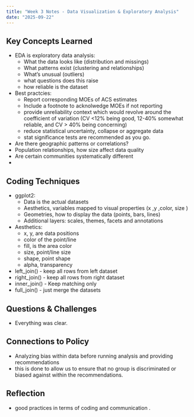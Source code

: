 ```yaml
---
title: "Week 3 Notes - Data Visualization & Exploratory Analysis"
date: "2025-09-22"
---
```


## Key Concepts Learned
- EDA is exploratory data analysis:
  - What the data looks like (distribution and missings)
  - What patterns exist (clustering and relationships)
  - What's unusual (outliers)
  - what questions does this raise
  - how reliable is the dataset
  
- Best practcies: 
  - Report corresponding MOEs of ACS estimates
  - Include a footnote to acknolwedge MOEs if not reporting
  - provide unreliability context which would revolve around the coefficient of variation (CV <12% being good, 12-40% somewhat reliable, and CV > 40% being concerning)
  - reduce statistical uncertainty, collapse or aggregate data
  - stat significance tests are recommended as you go. 

- Are there geographic patterns or correlations? 
- Population relationships, how size affect data quality 
- Are certain communities systematically different 
- 

## Coding Techniques
- ggplot2:
  - Data is the actual datasets
  - Aesthetics, variables mapped to visual properties (x ,y ,color, size )
  - Geometries, how to display the data (points, bars, lines)
  - Additional layers: scales, themes, facets and annotations
  
- Aesthetics: 
  - x, y, are data positions
  - color of the point/line
  - fill, is the area color 
  - size, point/line size
  - shape, point shape
  - alpha, transparency
  
- left_join() - keep all rows from left dataset
- right_join() - keep all rows from right dataset
- inner_join() - Keep matching only
- full_join() - just merge the datasets

## Questions & Challenges
- Everything was clear.

## Connections to Policy
<!-- [How this week's content applies to real policy work] -->
- Analyzing bias within data before running analysis and providing recommendations
- this is done to allow us to ensure that no group is discriminated or biased against within the recommendations. 

## Reflection
- good practices in terms of coding and communication .
